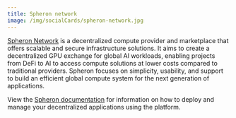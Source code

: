 ```yaml
---
title: Spheron network
image: /img/socialCards/spheron-network.jpg
---
```


[Spheron Network](https://www.spheron.network/) is a decentralized compute provider and marketplace 
that offers scalable and secure infrastructure solutions. It aims to create a decentralized GPU 
exchange for global AI workloads, enabling projects from DeFi to AI to access compute solutions at 
lower costs compared to traditional providers. Spheron focuses on simplicity, usability, and support
to build an efficient global compute system for the next generation of applications.

View the [Spheron documentation](https://docs.spheron.network/) for information on how to deploy 
and manage your decentralized applications using the platform.
